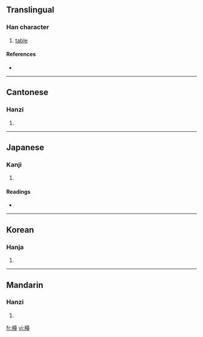 {{also|台}}
==Translingual==

===Han character===
{{Han char|rn=75|rad=木|as=14|sn=18|four=4491<sub>4</sub>|canj=木土口土 (DGRG)}}

# [[table]]

====References====
* {{Han ref|kx=0558.200|dkj=15718|dj=0947.170|hdz=21306.060|uh=6AAF|ud=27311|bh=C269|bd=49769}}

----

==Cantonese==

===Hanzi===
{{yue-hanzi|jyut=|y=toi4}}

# {{defn|Cantonese}}

----

==Japanese==

===Kanji===
{{ja-kanji|grade=|rs=木14}}

# {{defn|Japanese}}

====Readings====
* {{ja-readings|on=[[たい]] (tai), [[だい]] (dai)|kun=[[つくえ]] (tsukue)}}

----

==Korean==

===Hanja===
{{ko-hanja|hangeul=대|eumhun=|rv=dae|mr=tae|y=tay}}

# {{defn|Korean}}

----

==Mandarin==

===Hanzi===
{{cmn-hanzi|sim=台|pin=[[jī]] ([[ji1]]), [[tái]] ([[tai2]])|wg=chi<sup>1</sup>, t'ai<sup>2</sup>}}

# {{defn|Mandarin}}

[[fr:檯]]
[[vi:檯]]